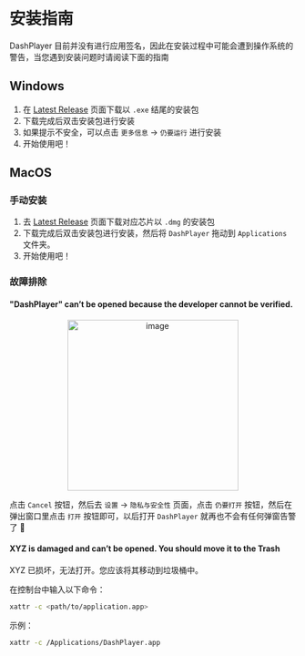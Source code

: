 

# 安装指南

DashPlayer 目前并没有进行应用签名，因此在安装过程中可能会遭到操作系统的警告，当您遇到安装问题时请阅读下面的指南

## Windows

1. 在 [Latest Release](https://github.com/solidSpoon/DashPlayer/releases/latest) 页面下载以 `.exe` 结尾的安装包
2. 下载完成后双击安装包进行安装
3. 如果提示不安全，可以点击 `更多信息` -> `仍要运行` 进行安装
4. 开始使用吧！

## MacOS

### 手动安装

1. 去 [Latest Release](https://github.com/solidSpoon/DashPlayer/releases/latest) 页面下载对应芯片以 `.dmg` 的安装包
2. 下载完成后双击安装包进行安装，然后将 `DashPlayer` 拖动到 `Applications` 文件夹。
3. 开始使用吧！

### 故障排除

#### "DashPlayer" can’t be opened because the developer cannot be verified.

<p align="center">
    <img width="300" alt="image"
         src="https://user-images.githubusercontent.com/39454841/226151784-b6ed3e65-2c0a-4ad0-93eb-57d45108e1ba.png"/>
</p>

点击 `Cancel` 按钮，然后去 `设置` -> `隐私与安全性` 页面，点击 `仍要打开` 按钮，然后在弹出窗口里点击 `打开`
按钮即可，以后打开 `DashPlayer` 就再也不会有任何弹窗告警了 🎉

[//]: # (<IdealImage)

[//]: # (    sizes={'50%'} img={require&#40;'./openanyway.png'&#41;}/>)

[//]: # (<Image img={require&#40;'./movetotrush.png'&#41;}/>)

#### XYZ is damaged and can’t be opened. You should move it to the Trash

XYZ 已损坏，无法打开。您应该将其移动到垃圾桶中。

在控制台中输入以下命令：

```bash
xattr -c <path/to/application.app>
```

示例：

```bash
xattr -c /Applications/DashPlayer.app
```
